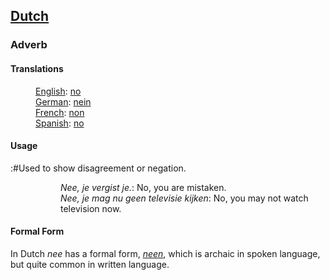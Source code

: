 ==[[Dutch]]==

===Adverb===
====Translations====
:[[English]]: [[no]]
:[[German]]: [[nein]]
:[[French]]: [[non]]
:[[Spanish]]: [[no]]

====Usage====
:#Used to show disagreement or negation. 
::''Nee, je vergist je.'': No, you are mistaken. 
::''Nee, je mag nu geen televisie kijken'': No, you may not watch television now.

====Formal Form====
In Dutch ''nee'' has a formal form, ''[[neen]]'', which is archaic in spoken language, but quite common in written language.